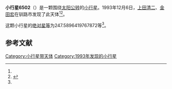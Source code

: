 {{Infobox planet
| bgcolour = #FFFFC0
| name = 6502
| symbol = 
| image = 
| caption = 
| discovery = yes
| discovery_ref = 
| discoverer = [[上田清二|上田清二]]、[[金田宏|金田宏]]
| discovery_site = [[钏路市|钏路市]] 
| discovered = 1993年12月6日
| designations = yes
| mp_name = 
| named_after = 
| alt_names = 1993 XR1/ 1972 XS1 / 1979 WU3 / 1979 YA4 / 1982 PK1 / 1986 WU7 / 1989 RH4 / 1991 EW2
| mp_category = [[主带小行星|主带小行星]]
| orbit_ref = <ref name="a">[http://ssd.jpl.nasa.gov/sbdb.cgi?sstr=6502 6502] {{Wayback|url=http://ssd.jpl.nasa.gov/sbdb.cgi?sstr=6502 |date=20110610043158 }}，小行星數據庫瀏覽器（JPL Small-Body Database Browser）－[[美国国家航空航天局|美国国家航空航天局]]喷气推进实验室</ref>
| epoch = 2456400.5 (2013年4月18日更新)
| aphelion = {{convert|2.610994764483263|AU|km|3|abbr=on|lk=out}}
| perihelion = {{convert|1.983637696281046|AU|km|3|abbr=on}}
| semimajor = {{convert|2.297316230382155|AU|km|3|abbr=on}}
| eccentricity = 0.136541295
| period = 1271.831562 [[日|日]]<br />3.48[[儒略年|儒略年]]
| avg_speed = 
| inclination = 5.273102509877885
| asc_node = 153.6729770828876
| mean_anomaly = 
| arg_peri = 247.5896419767872
| satellites = 
| physical_characteristics = yes
| dimensions = 
| mass = 
| density = 
| surface_grav = 
| escape_velocity = 
| sidereal_day = 
| axial_tilt = 
| pole_ecliptic_lat = 
| pole_ecliptic_lon = 
| albedo = 
| temperatures= 
| temp_name1 = 
| mean_temp_1 = 
| max_temp_1 = 
| temp_name2 = 
| max_temp_2 = 
| spectral_type = 
| abs_magnitude = 247.5896419767872
}}

'''小行星6502'''（{{lang-en|6502}}）是一颗围绕[[太阳|太阳]][[公转|公转]]的[[小行星|小行星]]。1993年12月6日，[[上田清二|上田清二]]、[[金田宏|金田宏]]在钏路市发现了此天体<ref name="a" /><ref>{{cite news|title=小行星列表|url=http://cfa-www.harvard.edu/iau/lists/NumberedMPs.txt|accessdate=2013-07-08|newspaper=哈佛大学|archive-date=2008-05-17|archive-url=https://web.archive.org/web/20080517010638/http://cfa-www.harvard.edu/iau/lists/NumberedMPs.txt|dead-url=no}}</ref>。

这颗小行星的[[绝对星等|绝对星等]]为247.5896419767872等<ref name="a" />。

==参考文献==
{{reflist}}
{{Minor Planet Number|[[小行星6501|小行星6501]]|[[小行星6503|小行星6503]]}}

{{小天体}}

[[Category:小行星带天体|Category:小行星带天体]]
[[Category:1993年发现的小行星|Category:1993年发现的小行星]]

{{asteroid-stub}}
